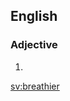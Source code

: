 ==English==

===Adjective===
{{head|en|adjective comparative form}}

# {{en-comparative of|breathy}}

[[sv:breathier]]